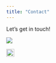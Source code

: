 ```yaml
---
title: "Contact"
---
```

Let's get in touch! 

<a href="https://www.linkedin.com/in/adam-santone-9a5a6a3/"><img src="graphics/icons/linkedin/2-color/In-2C-21px-R.png" align="left"></a> <br/>

<a href="https://www.researchgate.net/profile/Adam_Santone"><img src="graphics/icons/researchGate/rg_180.png" align="left" height="21" width="21" ></a>


